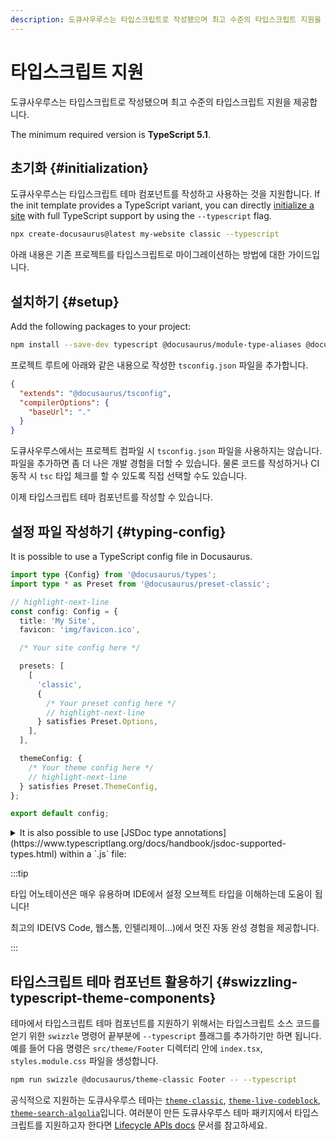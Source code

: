 ```yaml
---
description: 도큐사우루스는 타입스크립트로 작성됐으며 최고 수준의 타입스크립트 지원을 제공합니다.
---
```


# 타입스크립트 지원

도큐사우루스는 타입스크립트로 작성됐으며 최고 수준의 타입스크립트 지원을 제공합니다.

The minimum required version is **TypeScript 5.1**.

## 초기화 {#initialization}

도큐사우루스는 타입스크립트 테마 컴포넌트를 작성하고 사용하는 것을 지원합니다. If the init template provides a TypeScript variant, you can directly [initialize a site](./installation.mdx#scaffold-project-website) with full TypeScript support by using the `--typescript` flag.

```bash
npx create-docusaurus@latest my-website classic --typescript
```

아래 내용은 기존 프로젝트를 타입스크립트로 마이그레이션하는 방법에 대한 가이드입니다.

## 설치하기 {#setup}

Add the following packages to your project:

```bash npm2yarn
npm install --save-dev typescript @docusaurus/module-type-aliases @docusaurus/tsconfig @docusaurus/types
```

프로젝트 루트에 아래와 같은 내용으로 작성한 `tsconfig.json` 파일을 추가합니다.

```json title="tsconfig.json"
{
  "extends": "@docusaurus/tsconfig",
  "compilerOptions": {
    "baseUrl": "."
  }
}
```

도큐사우루스에서는 프로젝트 컴파일 시 `tsconfig.json` 파일을 사용하지는 않습니다. 파일을 추가하면 좀 더 나은 개발 경험을 더할 수 있습니다. 물론 코드를 작성하거나 CI 동작 시 `tsc` 타입 체크를 할 수 있도록 직접 선택할 수도 있습니다.

이제 타입스크립트 테마 컴포넌트를 작성할 수 있습니다.

## 설정 파일 작성하기 {#typing-config}

It is possible to use a TypeScript config file in Docusaurus.

```ts title="docusaurus.config.ts"
import type {Config} from '@docusaurus/types';
import type * as Preset from '@docusaurus/preset-classic';

// highlight-next-line
const config: Config = {
  title: 'My Site',
  favicon: 'img/favicon.ico',

  /* Your site config here */

  presets: [
    [
      'classic',
      {
        /* Your preset config here */
        // highlight-next-line
      } satisfies Preset.Options,
    ],
  ],

  themeConfig: {
    /* Your theme config here */
    // highlight-next-line
  } satisfies Preset.ThemeConfig,
};

export default config;
```

<details>
  <summary>It is also possible to use [JSDoc type annotations](https://www.typescriptlang.org/docs/handbook/jsdoc-supported-types.html) within a `.js` file:</summary>

기본적으로 도큐사우루스의 타입스크립트 설정은 자바스크립트 파일에 대한 타입 체크는 하지 않습니다.

`// @ts-check` 주석을 명시하면 `npx tsc` 명령 실행 시 설정 파일이 올바르게 타입 체크를 하고 있는지 확인합니다.

```js title="docusaurus.config.js"
// highlight-next-line
// @ts-check

// highlight-next-line
/** @type {import('@docusaurus/types').Config} */
const config = {
  tagline: 'Dinosaurs are cool',
  favicon: 'img/favicon.ico',

  /* Your site config here */

  presets: [
    [
      '@docusaurus/preset-classic',
      // highlight-next-line
      /** @type {import('@docusaurus/preset-classic').Options} */
      (
        {
          /* Your preset config here */
        }
      ),
    ],
  ],
  themeConfig:
    // highlight-next-line
    /** @type {import('@docusaurus/preset-classic').ThemeConfig} */
    (
      {
        /* Your theme config here */
      }
    ),
};

export default config;
```

</details>

:::tip

타입 어노테이션은 매우 유용하며 IDE에서 설정 오브젝트 타입을 이해하는데 도움이 됩니다!

최고의 IDE(VS Code, 웹스톰, 인텔리제이...)에서 멋진 자동 완성 경험을 제공합니다.

:::

## 타입스크립트 테마 컴포넌트 활용하기 {#swizzling-typescript-theme-components}

테마에서 타입스크립트 테마 컴포넌트를 지원하기 위해서는 타입스크립트 소스 코드를 얻기 위한 `swizzle` 명령어 끝부분에 `--typescript` 플래그를 추가하기만 하면 됩니다. 예를 들어 다음 명령은 `src/theme/Footer` 디렉터리 안에 `index.tsx`, `styles.module.css` 파일을 생성합니다.

```bash npm2yarn
npm run swizzle @docusaurus/theme-classic Footer -- --typescript
```

공식적으로 지원하는 도큐사우루스 테마는 [`theme-classic`](./api/themes/theme-classic.mdx), [`theme-live-codeblock`](./api/themes/theme-live-codeblock.mdx), [`theme-search-algolia`](./api/themes/theme-search-algolia.mdx)입니다. 여러분이 만든 도큐사우루스 테마 패키지에서 타입스크립트를 지원하고자 한다면 [Lifecycle APIs docs](./api/plugin-methods/extend-infrastructure.mdx#getTypeScriptThemePath) 문서를 참고하세요.

